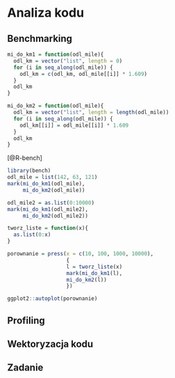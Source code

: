 # Analiza kodu {#analiza-kodu}

## Benchmarking

```r
mi_do_km1 = function(odl_mile){
  odl_km = vector("list", length = 0)
  for (i in seq_along(odl_mile)) {
    odl_km = c(odl_km, odl_mile[[i]] * 1.609)
  }
  odl_km
}
```

```r
mi_do_km2 = function(odl_mile){
  odl_km = vector("list", length = length(odl_mile))
  for (i in seq_along(odl_mile)) {
    odl_km[[i]] = odl_mile[[i]] * 1.609
  }
  odl_km
}
```

[@R-bench]

```r
library(bench)
odl_mile = list(142, 63, 121)
mark(mi_do_km1(odl_mile),
     mi_do_km2(odl_mile))
```

```r
odl_mile2 = as.list(0:10000)
mark(mi_do_km1(odl_mile2),
     mi_do_km2(odl_mile2))
```

```r
tworz_liste = function(x){
  as.list(0:x)
}
```

```r
porownanie = press(x = c(10, 100, 1000, 10000),
                   {
                   l = tworz_liste(x)
                   mark(mi_do_km1(l),
                   mi_do_km2(l))
                   })
```

```r
ggplot2::autoplot(porownanie)
```


## Profiling

<!-- profiling -->
<!-- https://r-prof.github.io/jointprof/articles/proposal.html -->

## Wektoryzacja kodu

<!-- vectorized vs not-vectorized -->
<!-- https://rstudio-education.github.io/hopr/speed.html -->


## Zadanie

